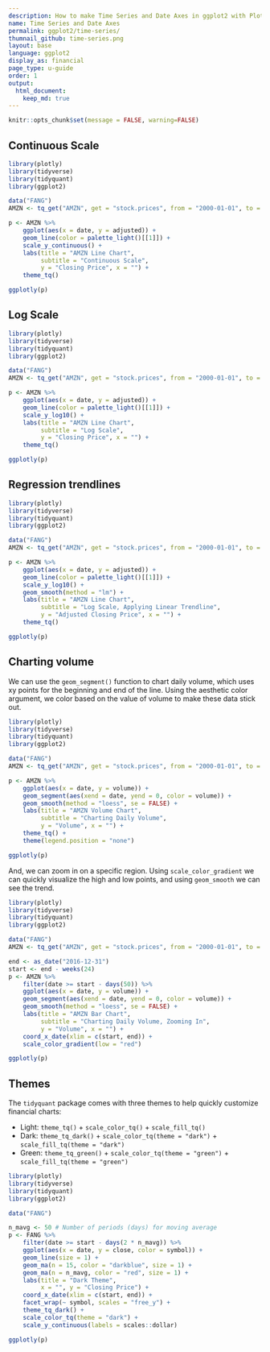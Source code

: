 ```yaml
---
description: How to make Time Series and Date Axes in ggplot2 with Plotly.
name: Time Series and Date Axes
permalink: ggplot2/time-series/
thumnail_github: time-series.png
layout: base
language: ggplot2
display_as: financial
page_type: u-guide
order: 1
output:
  html_document:
    keep_md: true
---
```


```r
knitr::opts_chunk$set(message = FALSE, warning=FALSE)
```

## Continuous Scale


```r
library(plotly)
library(tidyverse)
library(tidyquant)
library(ggplot2)

data("FANG") 
AMZN <- tq_get("AMZN", get = "stock.prices", from = "2000-01-01", to = "2016-12-31")

p <- AMZN %>%
    ggplot(aes(x = date, y = adjusted)) +
    geom_line(color = palette_light()[[1]]) + 
    scale_y_continuous() +
    labs(title = "AMZN Line Chart", 
         subtitle = "Continuous Scale", 
         y = "Closing Price", x = "") + 
    theme_tq()

ggplotly(p)
```


<!--------------------- EXAMPLE BREAK ------------------------->

## Log Scale


```r
library(plotly)
library(tidyverse)
library(tidyquant)
library(ggplot2)

data("FANG") 
AMZN <- tq_get("AMZN", get = "stock.prices", from = "2000-01-01", to = "2016-12-31")

p <- AMZN %>%
    ggplot(aes(x = date, y = adjusted)) +
    geom_line(color = palette_light()[[1]]) + 
    scale_y_log10() +
    labs(title = "AMZN Line Chart", 
         subtitle = "Log Scale", 
         y = "Closing Price", x = "") + 
    theme_tq()

ggplotly(p)
```

<!--------------------- EXAMPLE BREAK ------------------------->

## Regression trendlines


```r
library(plotly)
library(tidyverse)
library(tidyquant)
library(ggplot2)

data("FANG") 
AMZN <- tq_get("AMZN", get = "stock.prices", from = "2000-01-01", to = "2016-12-31")

p <- AMZN %>%
    ggplot(aes(x = date, y = adjusted)) +
    geom_line(color = palette_light()[[1]]) + 
    scale_y_log10() +
    geom_smooth(method = "lm") +
    labs(title = "AMZN Line Chart", 
         subtitle = "Log Scale, Applying Linear Trendline", 
         y = "Adjusted Closing Price", x = "") + 
    theme_tq()

ggplotly(p)
```


<!--------------------- EXAMPLE BREAK ------------------------->

## Charting volume

We can use the `geom_segment()` function to chart daily volume, which uses xy points for the beginning and end of the line. Using the aesthetic color argument, we color based on the value of volume to make these data stick out.

```r
library(plotly)
library(tidyverse)
library(tidyquant)
library(ggplot2)

data("FANG") 
AMZN <- tq_get("AMZN", get = "stock.prices", from = "2000-01-01", to = "2001-06-01")

p <- AMZN %>%
    ggplot(aes(x = date, y = volume)) +
    geom_segment(aes(xend = date, yend = 0, color = volume)) + 
    geom_smooth(method = "loess", se = FALSE) +
    labs(title = "AMZN Volume Chart", 
         subtitle = "Charting Daily Volume", 
         y = "Volume", x = "") +
    theme_tq() +
    theme(legend.position = "none") 

ggplotly(p)
```

And, we can zoom in on a specific region. Using `scale_color_gradient` we can quickly visualize the high and low points, and using `geom_smooth` we can see the trend.

```r
library(plotly)
library(tidyverse)
library(tidyquant)
library(ggplot2)

data("FANG") 
AMZN <- tq_get("AMZN", get = "stock.prices", from = "2000-01-01", to = "2016-12-31")

end <- as_date("2016-12-31")
start <- end - weeks(24)
p <- AMZN %>%
    filter(date >= start - days(50)) %>%
    ggplot(aes(x = date, y = volume)) +
    geom_segment(aes(xend = date, yend = 0, color = volume)) +
    geom_smooth(method = "loess", se = FALSE) +
    labs(title = "AMZN Bar Chart", 
         subtitle = "Charting Daily Volume, Zooming In", 
         y = "Volume", x = "") + 
    coord_x_date(xlim = c(start, end)) +
    scale_color_gradient(low = "red")

ggplotly(p)
```

<!--------------------- EXAMPLE BREAK ------------------------->

## Themes
The `tidyquant` package comes with three themes to help quickly customize financial charts:

* Light: `theme_tq()` + `scale_color_tq()` + `scale_fill_tq()`
* Dark: `theme_tq_dark()` + `scale_color_tq(theme = "dark")` + `scale_fill_tq(theme = "dark")`
* Green: `theme_tq_green()` + `scale_color_tq(theme = "green")` + `scale_fill_tq(theme = "green")`

```r
library(plotly)
library(tidyverse)
library(tidyquant)
library(ggplot2)

data("FANG") 

n_mavg <- 50 # Number of periods (days) for moving average
p <- FANG %>%
    filter(date >= start - days(2 * n_mavg)) %>%
    ggplot(aes(x = date, y = close, color = symbol)) +
    geom_line(size = 1) +
    geom_ma(n = 15, color = "darkblue", size = 1) + 
    geom_ma(n = n_mavg, color = "red", size = 1) +
    labs(title = "Dark Theme",
         x = "", y = "Closing Price") +
    coord_x_date(xlim = c(start, end)) +
    facet_wrap(~ symbol, scales = "free_y") +
    theme_tq_dark() +
    scale_color_tq(theme = "dark") +
    scale_y_continuous(labels = scales::dollar)

ggplotly(p)
```


<!--------------------- EXAMPLE BREAK ------------------------->
